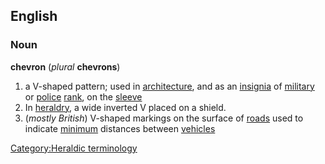 ==English==
===Noun===
'''chevron''' (''plural'' '''chevrons''')
{{wikipedia}}
# a V-shaped pattern; used in [[architecture]], and as an [[insignia]] of [[military]] or [[police]] [[rank]], on the [[sleeve]]
# In [[heraldry]], a wide inverted V placed on a shield.
#(''mostly British'') V-shaped markings on the surface of [[road]]s used to indicate [[minimum]] distances between [[vehicle]]s

[[Category:Heraldic terminology]]